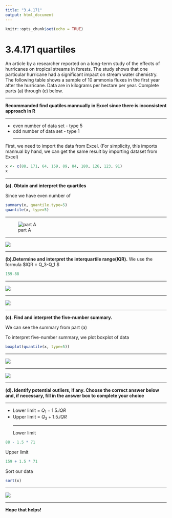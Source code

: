 ```yaml
---
title: "3.4.171"
output: html_document
---
```


```r
knitr::opts_chunk$set(echo = TRUE)
```

# 3.4.171 quartiles{-}

An article by a researcher reported on a​ long-term study of the effects of hurricanes on tropical streams in forests. The study shows that one particular hurricane had a significant impact on stream water chemistry. The following table shows a sample of 10 ammonia fluxes in the first year after the hurricane. Data are in kilograms per hectare per year. Complete parts​ (a) through​ (e) below.
<br/>
<hr/>
**Recommanded find quatiles mannually in Excel since there is inconsistent approach in R **
<hr/>
* even number of data set - type 5
* odd number of data set - type 1
<hr/>

First, we need to import the data from Excel.
(For simplicity, this imports mannual by hand, we can get the same result by importing dataset from Excel)
```r
x <- c(88, 171, 64, 159, 89, 84, 180, 126, 123, 91)
x
```
<hr />
**(a). Obtain and interpret the quartiles**

Since we have even number of 
```r
summary(x, quantile.type=5)
quantile(x, type=5)
```
<hr />
![part A](https://raw.githubusercontent.com/sileaderwt/MTH1320-UMSL/main/Image%2BData/3.4.171%20quartiles/3.4.171%20part%20A.png)
<hr/>

![](https://raw.githubusercontent.com/sileaderwt/MTH1320-UMSL/main/Image%2BData/3.4.171%20quartiles/3.4.171%20part%20B.png)


<hr/>
**(b).Determine and interpret the interquartile range​ (IQR).**
We use the formula $IQR = Q_3-Q_1 $
```r
159-88
```
<hr/>
![](https://raw.githubusercontent.com/sileaderwt/MTH1320-UMSL/main/Image%2BData/3.4.171%20quartiles/3.4.171%20part%20C.png)
<hr/>
![](https://raw.githubusercontent.com/sileaderwt/MTH1320-UMSL/main/Image%2BData/3.4.171%20quartiles/3.4.171%20part%20D.png)
<hr/>
**(c). Find and interpret the​ five-number summary.**

We can see the summary from part (a)

To interpret five-number summary, we plot boxplot of data
```r
boxplot(quantile(x, type=5))
```
<hr/>
![](https://raw.githubusercontent.com/sileaderwt/MTH1320-UMSL/main/Image%2BData/3.4.171%20quartiles/3.4.171%20part%20E.png)
<hr/>
![](https://raw.githubusercontent.com/sileaderwt/MTH1320-UMSL/main/Image%2BData/3.4.171%20quartiles/3.4.171%20part%20F.png)
<hr/>
**(d). Identify potential​ outliers, if any. Choose the correct answer below​ and, if​ necessary, fill in the answer box to complete your choice**
<hr/>
* Lower limit = $Q_1 - 1.5.IQR$
* Upper limit = $Q_3 + 1.5.IQR$
<hr/>
Lower limit
```r
88 - 1.5 * 71
```
Upper limit
```r
159 + 1.5 * 71
```
Sort our data
```r
sort(x)
```
<hr/>
![](https://raw.githubusercontent.com/sileaderwt/MTH1320-UMSL/main/Image%2BData/3.4.171%20quartiles/3.4.171%20part%20G.png)
<hr/>
**Hope that helps!**